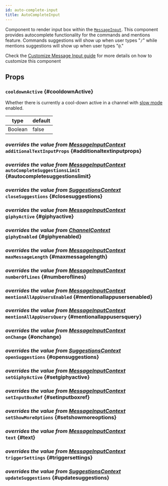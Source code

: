 ```yaml
---
id: auto-complete-input
title: AutoCompleteInput
---
```






Component to render input box within the [`MessageInput`](./message-input.mdx).
This component provides autocomplete functionality for the commands and mentions feature.
Commands suggestions will show up when user types "`/`" while mentions suggestions will show up when user types "`@`."

Check the [Customize Message Input guide](../../ui-cookbook/custom-message-input.mdx) for more details on how to customize this component

## Props

### `cooldownActive` {#cooldownActive}

Whether there is currently a cool-down active in a channel with [slow mode](https://getstream.io/chat/docs/javascript/slow_mode/?language=javascript#channel-slow-mode) enabled.

| type    | default |
| ------- | ------- |
| Boolean | false   |

### <div class="label description">_overrides the value from [MessageInputContext](../../../ui-components/contexts/message-input-context#additionaltextinputprops)_</div> `additionalTextInputProps` {#additionaltextinputprops}

<AdditionalTextInputProps />

### <div class="label description">_overrides the value from [MessageInputContext](../../../ui-components/contexts/message-input-context#autocompletesuggestionslimit)_</div> `autoCompleteSuggestionsLimit` {#autocompletesuggestionslimit}

<AutoCompleteSuggestionsLimit />

### <div class="label description">_overrides the value from [SuggestionsContext](../../../ui-components/contexts/suggestions-context#closesuggestions)_</div> `closeSuggestions` {#closesuggestions}

<CloseSuggestions />

### <div class="label description">_overrides the value from [MessageInputContext](../../../ui-components/contexts/message-input-context#giphyactive)_</div> `giphyActive` {#giphyactive}

<GiphyActive />

### <div class="label description">_overrides the value from [ChannelContext](../../../ui-components/contexts/channel-context#giphyenabled)_</div> `giphyEnabled` {#giphyenabled}

<GiphyEnabled />

### <div class="label description">_overrides the value from [MessageInputContext](../../../ui-components/contexts/message-input-context#maxmessagelength)_</div> `maxMessageLength` {#maxmessagelength}

<MaxMessageLength />

### <div class="label description">_overrides the value from [MessageInputContext](../../../ui-components/contexts/message-input-context#numberoflines)_</div> `numberOfLines` {#numberoflines}

<NumberOfLines />

### <div class="label description">_overrides the value from [MessageInputContext](../../../ui-components/contexts/message-input-context#mentionallappusersenabled)_</div> `mentionAllAppUsersEnabled` {#mentionallappusersenabled}

<MentionAllAppUsersEnabled />

### <div class="label description">_overrides the value from [MessageInputContext](../../../ui-components/contexts/message-input-context#mentionallappusersquery)_</div> `mentionAllAppUsersQuery` {#mentionallappusersquery}

<MentionAllAppUsersQuery />

### <div class="label description">_overrides the value from [MessageInputContext](../../../ui-components/contexts/message-input-context#onchange)_</div> `onChange` {#onchange}

<OnChange />

### <div class="label description">_overrides the value from [SuggestionsContext](../../../ui-components/contexts/suggestions-context#opensuggestions)_</div> `openSuggestions` {#opensuggestions}

<OpenSuggestions />

### <div class="label description">_overrides the value from [MessageInputContext](../../../ui-components/contexts/message-input-context#setgiphyactive)_</div> `setGiphyActive` {#setgiphyactive}

<SetGiphyActive />

### <div class="label description">_overrides the value from [MessageInputContext](../../../ui-components/contexts/message-input-context#setinputboxref)_</div> `setInputBoxRef` {#setinputboxref}

<SetInputBoxRef />

### <div class="label description">_overrides the value from [MessageInputContext](../../../ui-components/contexts/message-input-context#setshowmoreoptions)_</div> `setShowMoreOptions` {#setshowmoreoptions}

<SetShowMoreOptions />

### <div class="label description">_overrides the value from [MessageInputContext](../../../ui-components/contexts/message-input-context#text)_</div> `text` {#text}

<Text />

### <div class="label description">_overrides the value from [MessageInputContext](../../../ui-components/contexts/message-input-context#triggersettings)_</div> `triggerSettings` {#triggersettings}

<TriggerSettings />

### <div class="label description">_overrides the value from [SuggestionsContext](../../../ui-components/contexts/suggestions-context#updatesuggestions)_</div> `updateSuggestions` {#updatesuggestions}

<UpdateSuggestions />
